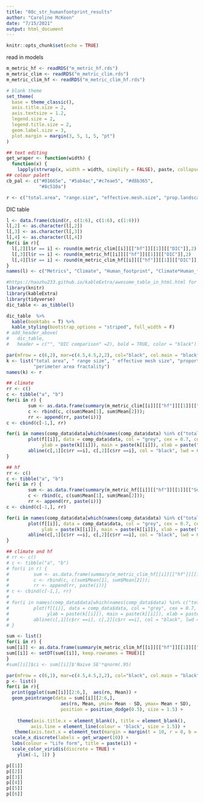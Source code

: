 ```yaml
---
title: "08c_str_humanfootprint_results"
author: "Caroline McKeon"
date: "7/15/2021"
output: html_document
---
```


```r
knitr::opts_chunk$set(echo = TRUE)
```


read in models
```r
m_metric_hf <- readRDS("m_metric_hf.rds")
m_metric_clim <- readRDS("m_metric_clim.rds")
m_metric_clim_hf <- readRDS("m_metric_clim_hf.rds")
```


```r
# blank theme
set_theme(
  base = theme_classic(),
  axis.title.size = 2,
  axis.textsize = 1.2,
  legend.size = 2,
  legend.title.size = 2,
  geom.label.size = 3,
  plot.margin = margin(3, 5, 1, 5, "pt")
)

## text editing
get_wraper <- function(width) {
  function(x) {
    lapply(strwrap(x, width = width, simplify = FALSE), paste, collapse="\n")}}
## colour palett
cb_pal <- c("#01665e", "#5ab4ac","#c7eae5", "#d8b365", 
            "#8c510a")

r <- c("total.area", "range.size", "effective.mesh.size", "prop.landscape", "mean.shape.index", "perimeter.area.frac.dim")

```


DIC table
```r
l <- data.frame(cbind(r, c(1:6), c(1:6), c(1:6)))
l[,2] <- as.character(l[,2])
l[,3] <- as.character(l[,3])
l[,4] <- as.character(l[,4])
for(i in r){
  l[,2][l$r == i] <- round(m_metric_clim[[i]][["hf"]][[1]][["DIC"]],2)
  l[,3][l$r == i] <- round(m_metric_hf[[i]][["hf"]][[1]][["DIC"]],2)
  l[,4][l$r == i] <- round(m_metric_clim_hf[[i]][["hf"]][[1]][["DIC"]],2)
}
names(l) <- c("Metrics", "Climate", "Human_footprint", "Climate*Human_footprint")
```

```r
#https://haozhu233.github.io/kableExtra/awesome_table_in_html.html for colour by cell value
library(knitr)
library(kableExtra)
library(tidyverse)
dic_table <- as_tibble(l)

dic_table  %>%
  kable(booktabs = T) %>%
  kable_styling(bootstrap_options = "striped", full_width = F)
# add_header_above(
#   dic_table,
#   header = c("", "DIC comparison" =2), bold = TRUE, color = "black")
```

  


```r
par(mfrow = c(6,2), mar=c(4.5,4.5,2,2), col="black", col.main = "black", col.lab = "black")
k <- list("total area", " range size", " effective mesh size", "proportion of landscape", "mean shape index",
          "perimeter area fractality")
names(k) <- r

## climate
rr <- c()
c <- tibble("a", "b")
for(i in r) {
        sum <- as.data.frame(summary(m_metric_clim[[i]][["hf"]][[1]][["Sol"]])[["statistics"]]); 
        c <- rbind(c, c(sum$Mean[1], sum$Mean[2])); 
        rr <- append(rr, paste(i))}
c <- cbind(c[-1,], rr)

for(i in names(comp_data$data[which(names(comp_data$data) %in% c("total.area", "range.size", "effective.mesh.size","prop.landscape",  "mean.shape.index",  "perimeter.area.frac.dim"))])) {
        plot(f[[i]], data = comp_data$data, col = "grey", cex = 0.7, cex.lab = 1.5, cex.main = 1.8,
             ylab = paste(k[[i]]), main = paste(k[[i]]), xlab = paste("mean hf"), bty = "n")
        abline(c[,1][c$rr ==i], c[,2][c$rr ==i], col = "black", lwd = 6)
}

## hf
rr <- c()
c <- tibble("a", "b")
for(i in r) {
        sum <- as.data.frame(summary(m_metric_hf[[i]][["hf"]][[1]][["Sol"]])[["statistics"]]); 
        c <- rbind(c, c(sum$Mean[1], sum$Mean[2])); 
        rr <- append(rr, paste(i))}
c <- cbind(c[-1,], rr)

for(i in names(comp_data$data[which(names(comp_data$data) %in% c("total.area", "range.size", "effective.mesh.size","prop.landscape",  "mean.shape.index",  "perimeter.area.frac.dim"))])) {
        plot(f[[i]], data = comp_data$data, col = "grey", cex = 0.7, cex.lab = 1.5, cex.main = 1.8,
             ylab = paste(k[[i]]), main = paste(k[[i]]), xlab = paste("mean hf"), bty = "n")
        abline(c[,1][c$rr ==i], c[,2][c$rr ==i], col = "black", lwd = 6)
}

## climate and hf
# rr <- c()
# c <- tibble("a", "b")
# for(i in r) {
#         sum <- as.data.frame(summary(m_metric_clim_hf[[i]][["hf"]][[1]][["Sol"]])[["statistics"]]); 
#         c <- rbind(c, c(sum$Mean[1], sum$Mean[2])); 
#         rr <- append(rr, paste(i))}
# c <- cbind(c[-1,], rr)
# 
# for(i in names(comp_data$data[which(names(comp_data$data) %in% c("total.area", "range.size", "effective.mesh.size","prop.landscape",  "mean.shape.index",  "perimeter.area.frac.dim"))])) {
#         plot(f[[i]], data = comp_data$data, col = "grey", cex = 0.7, cex.lab = 1.5, cex.main = 1.8,
#              ylab = paste(k[[i]]), main = paste(k[[i]]), xlab = paste("mean hf"), bty = "n")
#         abline(c[,1][c$rr ==i], c[,2][c$rr ==i], col = "black", lwd = 6)
# }
```

```r
sum <- list()
for(i in r) {
sum[[i]] <- as.data.frame(summary(m_metric_clim_hf[[i]][["hf"]][[1]][["Sol"]])[["statistics"]]);
sum[[i]] <- setDT(sum[[i]], keep.rownames = TRUE)[]
}
#sum[[i]]$ci <- sum[[i]]$'Naive SE'*qnorm(.95)
```

```r
par(mfrow = c(6,1), mar=c(4.5,4.5,2,2), col="black", col.main = "black", col.lab = "black")
p <- list()
for(i in r){
  print(ggplot(sum[[i]][2:6,],  aes(rn, Mean)) + 
  geom_pointrange(data = sum[[i]][2:6,],
                    aes(rn, Mean, ymin= Mean - SD, ymax= Mean + SD), 
                    position = position_dodge(0.5), size = 1.5) +
  
    theme(axis.title.x = element_blank(), title = element_blank(),
         axis.line = element_line(colour = 'black', size = 1.5)) +
   theme(axis.text.x = element_text(margin = margin(t = 10, r = 0, b = 0, l = 0))) +
  scale_x_discrete(labels = get_wraper(10)) +
  labs(colour = "Life form", title = paste(i)) +
  scale_color_viridis(discrete = TRUE) +
    ylim(-1, 1)) }
```


```r

p[[1]]
p[[2]]
p[[3]]
p[[4]]
p[[5]]
p[[6]]
```

































